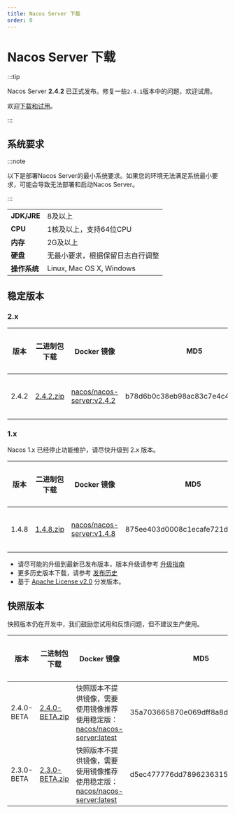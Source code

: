 ```yaml
---
title: Nacos Server 下载
order: 0
---
```



# Nacos Server 下载

:::tip

Nacos Server **2.4.2** 已正式发布。修复一些`2.4.1`版本中的问题，欢迎试用。

欢迎[下载和试用](#稳定版本)。

:::


## 系统要求

:::note

以下是部署Nacos Server的最小系统要求。如果您的环境无法满足系统最小要求，可能会导致无法部署和启动Nacos Server。

:::

|             |                                                                                                                         |
|-------------|------------------------------------------------------------------------------------------------------------------------------------|
| **JDK/JRE** | 8及以上  |
| **CPU**  | 1核及以上，支持64位CPU    |
| **内存** | 2G及以上 |
| **硬盘** | 无最小要求，根据保留日志自行调整|
| **操作系统** | Linux, Mac OS X, Windows |

## 稳定版本

### 2.x
| 版本 | 二进制包下载                                                  | Docker 镜像                                                 | MD5                         | 发布说明                                    | 参考文档                                   |
| ------- | ------------------------------------------------------------ | ------------------------------------------------------------ | -------------------------------- | ------------------------------------------------ | ------------------------------------------------ |
| 2.4.2   | [2.4.2.zip](https://download.nacos.io/nacos-server/nacos-server-2.4.2.zip) | [nacos/nacos-server\:v2.4.2](https://hub.docker.com/r/nacos/nacos-server/tags?page=1&name=2.4.2) | b78d6b0c38eb98ac83c7e4c4d4cc8cd3 | [发布说明](https://github.com/alibaba/nacos/releases/tag/2.4.2)      | [快速开始](/docs/latest/quickstart/quick-start/)      |

### 1.x

Nacos 1.x 已经停止功能维护，请尽快升级到 2.x 版本。

| 版本 | 二进制包下载                                                | Docker 镜像                                                 | MD5                         | 发布说明                                     | 参考文档                                  |
| ------- | ------------------------------------------------------------ | ------------------------------------------------------------ | -------------------------------- | ------------------------------------------------ | ------------------------------------------------ |
| 1.4.8   | [1.4.8.zip](https://download.nacos.io/nacos-server/nacos-server-1.4.8.zip) | [nacos/nacos-server\:v1.4.8](https://hub.docker.com/r/nacos/nacos-server/tags?page=1&name=1.4.8) | 875ee403d0008c1ecafe721dfb85bed6 | [发布说明](https://github.com/alibaba/nacos/releases/tag/1.4.8)      | [快速开始](/docs/v1/quick-start)      |


 - 请尽可能的升级到最新已发布版本，版本升级请参考 [升级指南](/docs/v2/upgrading/version2-upgrading)
 - 更多历史版本下载，请参考 [发布历史](/download/release-history/)
 - 基于 [Apache License v2.0](https://www.apache.org/licenses/) 分发版本。

## 快照版本

快照版本仍在开发中，我们鼓励您试用和反馈问题，但不建议生产使用。

| 版本 | 二进制包下载                                                | Docker 镜像                                                 | MD5                         | 发布说明                                     | 参考文档                                  |
| ---- | ---- | ---- | ---- | ---- | ---- |
| 2.4.0-BETA | [2.4.0-BETA.zip](https://github.com/alibaba/nacos/releases/download/2.4.0-BETA/nacos-server-2.4.0-BETA.zip) | 快照版本不提供镜像，需要使用镜像推荐使用稳定版：[nacos/nacos-server:latest](https://hub.docker.com/r/nacos/nacos-server/tags?page=1&name=latest) | 35a703665870e069dff8a8d3f16cfd8d | [发布说明](https://github.com/alibaba/nacos/releases/tag/2.4.0-BETA)      | [快速开始](/docs/user/quickstart/)      |
| 2.3.0-BETA | [2.3.0-BETA.zip](https://github.com/alibaba/nacos/releases/download/2.3.0-BETA/nacos-server-2.3.0-BETA.zip) | 快照版本不提供镜像，需要使用镜像推荐使用稳定版：[nacos/nacos-server:latest](https://hub.docker.com/r/nacos/nacos-server/tags?page=1&name=latest) | d5ec477776dd7896236315352c4e9953 | [发布说明](https://github.com/alibaba/nacos/releases/tag/2.3.0-BETA)      | [快速开始](/docs/user/quickstart/)      |